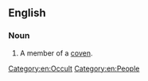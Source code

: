==English==

===Noun===
{{en-noun}}

# A member of a [[coven]].

[[Category:en:Occult]]
[[Category:en:People]]